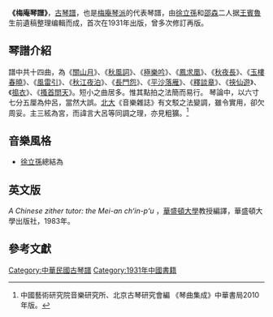 '''《梅庵琴譜》'''，[[古琴譜|古琴譜]]，也是[[梅庵琴派|梅庵琴派]]的代表琴譜，由[[徐立孫|徐立孫]]和[[邵森|邵森]]二人据[[王賓魯|王賓魯]]生前遺稿整理编輯而成，首次在1931年出版，曾多次修訂再版。

==琴譜介紹==
譜中共十四曲，為《[[关山月_(古琴曲)|關山月]]》、《[[秋風詞|秋風詞]]》、《[[極樂吟|極樂吟]]》、《[[鳳求凰|鳳求凰]]》、《[[秋夜長|秋夜長]]》、《[[玉樓春曉|玉樓春曉]]》、《[[風雷引|風雷引]]》、《[[秋江夜泊|秋江夜泊]]》、《[[長門怨|長門怨]]》、《[[平沙落雁|平沙落雁]]》、《[[釋談章|釋談章]]》、《[[挾仙遊|挾仙遊]]》、《[[搗衣_(古琴曲)|搗衣]]》、《[[搔首問天|搔首問天]]》。短小之曲居多。惟其點拍之法簡而易行。
琴論中，以六寸七分五厘為仲呂，當然大誤。[[北京大學|北大]]《音樂雜誌》有文駁之法變調，雖令實用，卻欠周妥。主三絃為宮，而諱言大呂等同調之理，亦見粗獷。<ref>中國藝術研究院音樂研究所、北京古琴研究會編 《琴曲集成》中華書局2010年版。</ref>

==音樂風格==
* [[徐立孫|徐立孫]]總結為{{cquote|[[王燕卿|燕卿]]先生一脈，雖說系出[[金陵|金陵]]，但得北方之氣為多。加以燕卿先生獨創之風格，所以音韻寬厚雄健之中富有綺麗纏綿之意，剛中有柔而剛柔相濟。<ref>{{Cite book|title=《梅庵琴譜》|editor-last=徐立孫|editor2-last=邵森|work=〈梅庵琴譜風格〉}}</ref>}}

==英文版==
''A Chinese zither tutor: the Mei-an chʻin-pʻu'' ，[[華盛頓大學|華盛頓大學]]教授{{link-en|弗萊德列克·李伯曼|Fredric Lieberman}}編譯，華盛頓大學出版社，1983年。

==參考文獻==

[[Category:中華民國古琴譜|Category:中華民國古琴譜]]
[[Category:1931年中國書籍|Category:1931年中國書籍]]